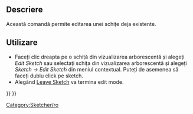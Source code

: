 <languages/>

{{Docnav
|[[Sketcher_NewSketch|New Sketch]]
|[[Sketcher_Dialog|Dialog]]
|[[Sketcher_Workbench|Sketcher]]
|IconL=Sketcher_NewSketch.svg‎‎
|IconR=
|IconC=Workbench_Sketcher.svg
}}

<div class="mw-translate-fuzzy">
{{GuiCommand
|Name=Sketcher EditSketch
|Workbenches=[[Sketcher Workbench|Sketcher]], [[PartDesign Workbench|PartDesign]]
|MenuLocation=Sketch → Edit sketch
}}
</div>

<span id="Description"></span>
==Descriere==

<div class="mw-translate-fuzzy">
Această comandă permite editarea unei schițe deja existente.
</div>

<span id="Usage"></span>
<div class="mw-translate-fuzzy">
==Utilizare==
</div>

<div class="mw-translate-fuzzy">
* Faceți clic dreapta pe o schiță din vizualizarea arborescentă și alegeți ''Edit Sketch'' sau selectați schița din vizualizarea arborescentă și alegeți ''Sketch → Edit Sketch'' din meniul contextual. Puteți de asemenea să faceți dublu click pe sketch.
*Alegând [[Sketcher LeaveSketch|Leave Sketch]] va termina edit mode.
</div>


<div class="mw-translate-fuzzy">
[[Category:Sketcher/ro]]
</div>

{{Sketcher_Tools_navi{{#translation:}}}}
{{Userdocnavi{{#translation:}}}}